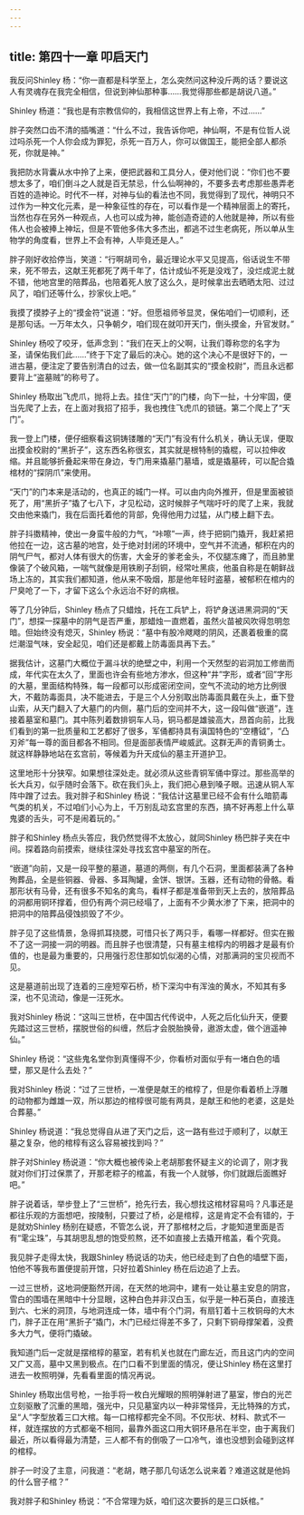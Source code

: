 ```yaml
---
---
---
```

title: 第四十一章 叩启天门
---




我反问Shinley 杨：“你一直都是科学至上，怎么突然问这种没斤两的话？要说这人有灵魂存在我完全相信，但说到神仙那种事……我觉得那些都是胡说八道。”

Shinley 杨道：“我也是有宗教信仰的，我相信这世界上有上帝，不过……”

胖子突然口齿不清的插嘴道：“什么不过，我告诉你吧，神仙啊，不是有位哲人说过吗杀死一个人你会成为罪犯，杀死一百万人，你可以做国王，能把全部人都杀死，你就是神。”

我把防水背囊从水中拎了上来，便把武器和工具分人，便对他们说：“你们也不要想太多了，咱们倒斗之人就是百无禁忌，什么仙啊神的，不要多去考虑那些愚弄老百姓的造神论。时代不一样，对神与仙的看法也不同，我觉得到了现代，神明只不过作为一种文化元素，是一种象征性的存在，可以看作是一个精神层面上的寄托，当然也存在另外一种观点，人也可以成为神，能创造奇迹的人他就是神，所以有些伟人也会被捧上神坛，但是不管他多伟大多杰出，都逃不过生老病死，所以单从生物学的角度看，世界上不会有神，人毕竟还是人。”

胖子刚好收拾停当，笑道：“行啊胡司令，最近理论水平又见提高，俗话说生不带来，死不带去，这献王死都死了两千年了，估计成仙不死是没戏了，没烂成泥土就不错，他地宫里的陪葬品，也陪着死人放了这么久，是时候拿出去晒晒太阳、过过风了，咱们还等什么，抄家伙上吧。”

我摸了摸脖子上的“摸金符”说道：“好。但愿祖师爷显灵，保佑咱们一切顺利，还是那句话。一万年太久，只争朝夕，咱们现在就叩开天门，倒头摸金，升官发财。”

Shinley 杨咬了咬牙，低声念到：“我们在天上的父啊，让我们尊称您的名字为圣，请保佑我们此……”终于下定了最后的决心。她的这个决心不是很好下的，一进古墓，便注定了要告别清白的过去，做一位名副其实的“摸金校尉”，而且永远都要背上“盗墓贼”的称号了。

Shinley 杨取出飞虎爪，抛将上去。挂住“天门”的门楼，向下一扯，十分牢固，便当先爬了上去，在上面对我招了招手，我也拽住飞虎爪的锁链。第二个爬上了“天门”。

我一登上门楼，便仔细察看这铜铸镂雕的“天门”有没有什么机关，确认无误，便取出摸金校尉的“黑折子”，这东西名称很玄，其实就是根特制的撬棍，可以拉伸收缩。并且能够折叠起来带在身边，专门用来撬墓门墓墙，或是撬墓砖，可以配合撬棺材的“探阴爪”来使用。

“天门”的门本来是活动的，也真正的城门一样。可以由内向外推开，但是里面被锁死了，用“黑折子”撬了七八下，才见松动，这时候胖子气喘吁吁的爬了上来，我就交由他来撬门，我在后面托着他的背部，免得他用力过猛，从门楼上翻下去。

胖子抖擞精神，使出一身蛮牛般的力气，“咔嚓”一声，终于把铜门撬开，我赶紧把他拉在一边，这古墓的地宫，处于绝对封闭的环境中，空气并不流通，郁积在内的阴气尸气，都对人体有很大的伤害，大金牙的爹老金头，不仅腿冻瘫了，而且肺里像装了个破风箱，一喘气就像是用铁刷子刮铜，经常吐黑痰，他虽自称是在朝鲜战场上冻的，其实我们都知道，他从来不吸烟，那是他年轻时盗墓，被郁积在棺内的尸臭呛了一下，才留下这么个永远治不好的病根。

等了几分钟后，Shinley 杨点了只蜡烛，托在工兵铲上，将铲身送进黑洞洞的“天门”，想探一探墓中的阴气是否严重，那蜡烛一直燃着，虽然火苗被风吹得忽明忽暗。但始终没有熄灭，Shinley 杨说：“墓中有股冷飕飕的阴风，还裹着极重的腐烂潮湿气味，安全起见，咱们还是都戴上防毒面具再下去。”

据我估计，这墓门大概位于漏斗状的绝壁之中，利用一个天然型的岩洞加工修凿而成，年代实在太久了，里面也许会有些地方渗水，但这种“井”字形，或者“回”字形的大墓，里面结构特殊，每一段都可以形成密闭空间，空气不流动的地方比例很大，不戴防毒面具，决不能进去，于是三个人分别取出防毒面具戴在头上，垂下登山索，从天门翻入了大墓门的内侧，墓门后的空间并不大，这一段叫做“嵌道”，连接着墓室和墓门。其中陈列着数排铜车人马，铜马都是雄骏高大，昂首向前，比我们看到的第一批质量和工艺都好了很多，军俑都持具有滇国特色的“空槽钺”，“凸刃斧”每一尊的面目都各不相同。但是面部表情严峻威武。这群无声的青铜勇士。就这样静静地站在玄宫前，等候着为升天成仙的墓主开道护卫。

这里地形十分狭窄。如果想往深处走。就必须从这些青铜军俑中穿过。那些高举的长大兵刃，似乎随时会落下。砍在我们头上，我们把心悬到嗓子眼。迅速从铜人军阵中蹭了过去。我对胖子和Shinley 杨说：“我估计这墓里已经不会有什么暗箭毒气类的机关，不过咱们小心为上，千万别乱动玄宫里的东西，搞不好再惹上什么草鬼婆的舌头，可不是闹着玩的。”

胖子和Shinley 杨点头答应，我仍然觉得不太放心，就同Shinley 杨巴胖子夹在中间。探着路向前摸索，继续往深处寻找玄宫中墓室的所在。

“嵌道”向前，又是一段平整的墓道，墓道的两侧，有几个石洞，里面都装满了各种殉葬品，全是些铜器、骨器、多耳陶罐，金饼、银饼。玉器，还有动物的骨骼。看那形状有马骨，还有很多不知名的禽鸟，看样子都是准备带到天上去的，放陪葬品的洞都用铜环撑着，但仍有两个洞已经塌了，上面有不少黄水渗了下来，把洞中的把洞中的陪葬品侵蚀损毁了不少。

胖子见了这些情景，急得抓耳挠腮，可惜只长了两只手，看哪一样都好。但实在搬不了这一洞接一洞的明器。而且胖子也很清楚，只有墓主棺椁内的明器才是最有价值的，也是最为重要的，只用强行忍住那如饥似渴的心情，对那满洞的宝贝视而不见。

这是墓道前出现了连着的三座短窄石桥，桥下深沟中有浑浊的黄水，不知其有多深，也不见流动，像是一汪死水。

我对Shinley 杨说：“这叫三世桥，在中国古代传说中，人死之后化仙升天，便要先踏过这三世桥，摆脱世俗的纠缠，然后才会脱胎换骨，遨游太虚，做个逍遥神仙。”

Shinley 杨说：“这些鬼名堂你到真懂得不少，你看桥对面似乎有一堵白色的墙壁，那又是什么去处？”

我对Shinley 杨说：“过了三世桥，一准便是献王的棺椁了，但是你看着桥上浮雕的动物都为雌雄一双，所以那边的棺椁很可能有两具，是献王和他的老婆，这是处合葬墓。”

Shinley 杨说道：“我总觉得自从进了天门之后，这一路有些过于顺利了，以献王墓之复杂，他的棺椁有这么容易被找到吗？”

胖子对Shinley 杨说道：“你大概也被传染上老胡那套怀疑主义的论调了，刚才我就对你们打过保票了，开那老粽子的棺盖，有我一个人就够，你们就跟后面瞧好吧。”

胖子说着话，举步登上了“三世桥”，抢先行去，我心想找这棺材容易吗？凡事还是都往乐观的方面想吧，按陵制，只要过了桥，必是棺椁，这是肯定不会有错的，于是就劝Shinley 杨别在疑惑，不管怎么说，开了那棺材之后，才能知道里面是否有“雮尘珠”，与其胡思乱想的饱受煎熬，还不如直接上去撬开棺盖，看个究竟。

我见胖子走得太快，我跟Shinley 杨说话的功夫，他已经走到了白色的墙壁下面，怕他不等我布置便提前开馆，只好拉着Shinley 杨在后边追了上去。

一过三世桥，这地洞便豁然开阔，在天然的地洞中，建有一处让墓主安息的阴宫，雪白的围墙在黑暗中十分显眼，这种白色并非汉白玉，似乎是一种石英白，直接连到六、七米的洞顶，与地洞连成一体，墙中有个门洞，有扇钉着十三枚铜母的大木门，胖子正在用“黑折子”撬门，木门已经烂得差不多了，只剩下铜母撑架着，没费多大力气，便将门撬破。

我知道门后一定就是摆棺椁的墓室，若有机关也就在门廊左近，而且这门内的空间又广又高，墓中又黑到极点。在门口看不到里面的情况，便让Shinley 杨在这里打进去一枚照明弹，先看看里面的情况再说。

Shinley 杨取出信号枪，一抬手将一枚白光耀眼的照明弹射进了墓室，惨白的光芒立刻驱散了沉重的黑暗，强光中，只见墓室内以一种非常怪异，无比特殊的方式，呈“人”字型放着三口大棺。每一口棺椁都完全不同。不仅形状、材料、款式不一样，就连摆放的方式都毫不相同，最靠外面这口用大铜环悬吊在半空，由于离我们最近，所以看得最为清楚，三人都不有的倒吸了一口冷气，谁也没想到会碰到这样的棺椁。

胖子一时没了主意，问我道：“老胡，瞎子那几句话怎么说来着？难道这就是他妈的什么窨子棺？”

我对胖子和Shinley 杨说：“不合常理为妖，咱们这次要拆的是三口妖棺。”